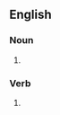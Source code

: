 {{also|Grizzles}}

==English==

===Noun===
{{head|en|noun form}}

# {{plural of|en|grizzle}}

===Verb===
{{head|en|verb form}}

# {{en-third-person singular of|grizzle}}